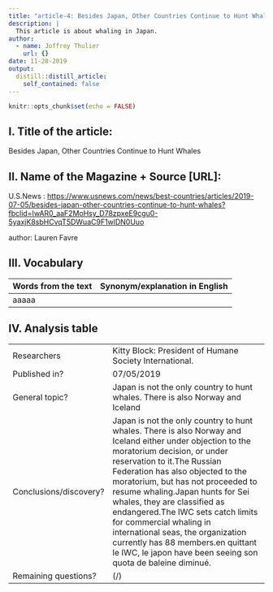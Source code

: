 ```yaml
---
title: "article-4: Besides Japan, Other Countries Continue to Hunt Whales"
description: |
  This article is about whaling in Japan.
author:
  - name: Joffrey Thulier
    url: {}
date: 11-28-2019
output:
  distill::distill_article:
    self_contained: false
---
```


```r
knitr::opts_chunk$set(echo = FALSE)
```

## I. Title of the article: 

Besides Japan, Other Countries Continue to Hunt Whales

## II. Name of the Magazine + Source [URL]:

U.S.News : <https://www.usnews.com/news/best-countries/articles/2019-07-05/besides-japan-other-countries-continue-to-hunt-whales?fbclid=IwAR0_aaF2MoHsy_D78zpxeE9cgu0-5yaxjK8sbHCvqT5DWuaC9F1wlDN0Uuo>

author: Lauren Favre


##  III. Vocabulary 

| Words from the text | Synonym/explanation in English |
| ------------------- | ------------------------------ |
|aaaaa

## IV. Analysis table 

|                              |                                                                     |
| ---------------------------- | ------------------------------------------------------------------- |
| Researchers                  | Kitty Block: President of Humane Society International.|
| Published in?                | 07/05/2019                       |
| General topic?               |  Japan is not the only country to hunt whales. There is also Norway and Iceland|
| Conclusions/discovery?       |   Japan is not the only country to hunt whales. There is also Norway and Iceland either under objection to the moratorium decision, or under reservation to it.The Russian Federation has also objected to the moratorium, but has not proceeded to resume whaling.Japan hunts for Sei whales, they are classified as endangered.The IWC sets catch limits for commercial whaling in international seas, the organization currently has 88 members.en quittant le IWC, le japon have been seeing son quota de baleine diminué.     |
| Remaining questions?         | (/) |
